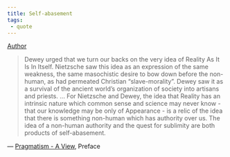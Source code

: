 ```yaml
---
title: Self-abasement
tags:
 - quote
---
```


[Author](/docs/phil/people/Richard Rorty.html)

> Dewey urged that we turn our backs on the very idea of Reality As It Is In Itself. Nietzsche saw this idea as an expression of the same weakness, the same masochistic desire to bow down before the non-human, as had permeated Christian "slave-morality". Dewey saw it as a survival of the ancient world's organization of society into artisans and priests.
>...
>For Nietzsche and Dewey, the idea that Reality has an intrinsic nature which common sense and science may never know - that our knowledge may be only of Appearance - is a relic of the idea that there is something non-human which has authority over us. The idea of a non-human authority and the quest for sublimity are both products of self-abasement.

— [Pragmatism - A View](/docs/phil/works/Pragmatism - A View.html), Preface